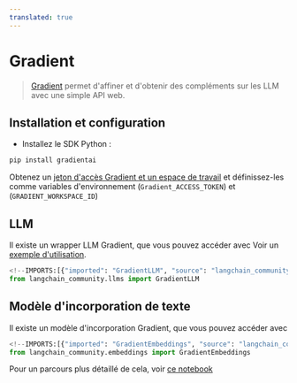 ```yaml
---
translated: true
---
```


# Gradient

>[Gradient](https://gradient.ai/) permet d'affiner et d'obtenir des compléments sur les LLM avec une simple API web.

## Installation et configuration

- Installez le SDK Python :

```bash
pip install gradientai
```

Obtenez un [jeton d'accès Gradient et un espace de travail](https://gradient.ai/) et définissez-les comme variables d'environnement (`Gradient_ACCESS_TOKEN`) et (`GRADIENT_WORKSPACE_ID`)

## LLM

Il existe un wrapper LLM Gradient, que vous pouvez accéder avec
Voir un [exemple d'utilisation](/docs/integrations/llms/gradient).

```python
<!--IMPORTS:[{"imported": "GradientLLM", "source": "langchain_community.llms", "docs": "https://api.python.langchain.com/en/latest/llms/langchain_community.llms.gradient_ai.GradientLLM.html", "title": "Gradient"}]-->
from langchain_community.llms import GradientLLM
```

## Modèle d'incorporation de texte

Il existe un modèle d'incorporation Gradient, que vous pouvez accéder avec

```python
<!--IMPORTS:[{"imported": "GradientEmbeddings", "source": "langchain_community.embeddings", "docs": "https://api.python.langchain.com/en/latest/embeddings/langchain_community.embeddings.gradient_ai.GradientEmbeddings.html", "title": "Gradient"}]-->
from langchain_community.embeddings import GradientEmbeddings
```

Pour un parcours plus détaillé de cela, voir [ce notebook](/docs/integrations/text_embedding/gradient)
